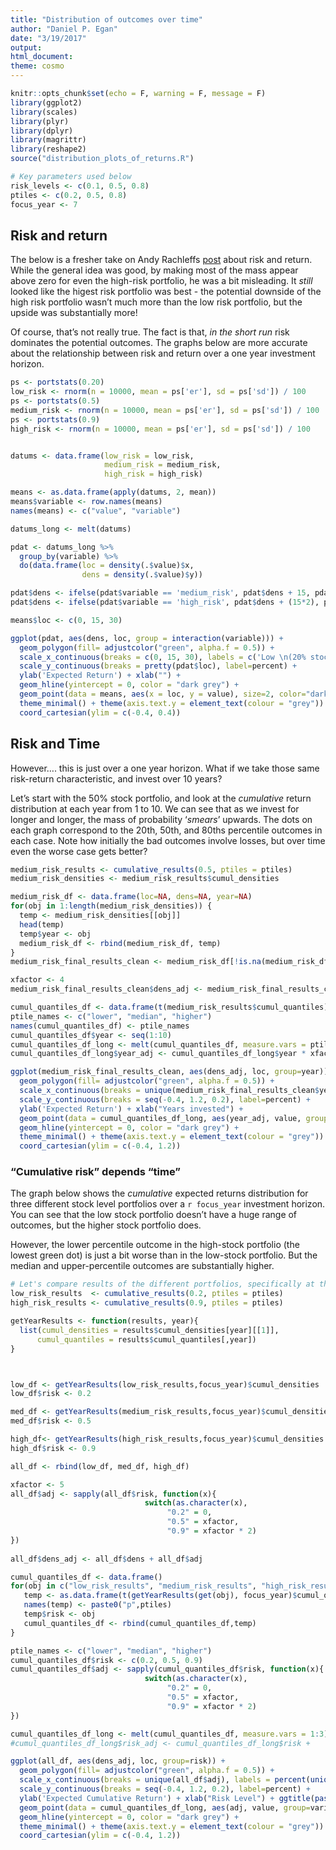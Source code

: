 ```yaml
---
title: "Distribution of outcomes over time"
author: "Daniel P. Egan"
date: "3/19/2017"
output: 
html_document: 
theme: cosmo
---
```


```r
knitr::opts_chunk$set(echo = F, warning = F, message = F)
library(ggplot2)
library(scales)
library(plyr)
library(dplyr)
library(magrittr)
library(reshape2)
source("distribution_plots_of_returns.R")

# Key parameters used below
risk_levels <- c(0.1, 0.5, 0.8)
ptiles <- c(0.2, 0.5, 0.8)
focus_year <- 7
```

## Risk and return

The below is a fresher take on Andy Rachleffs [post](http://seekingalpha.com/article/4056039-risk-simple-appears?page=2) about risk and return. While the general idea was good, by making most of the mass appear above zero for even the high-risk portfolio, he was a bit misleading. It _still_ looked like the higest risk portfolio was best - the potential downside of the high risk portfolio wasn't much more than the low risk portfolio, but the upside was substantially more! 

Of course, that's not really true. The fact is that, *_in the short run_* risk dominates the potential outcomes. 
The graphs below are more accurate about the relationship between risk and return over a one year investment horizon. 

```r
ps <- portstats(0.20)
low_risk <- rnorm(n = 10000, mean = ps['er'], sd = ps['sd']) / 100
ps <- portstats(0.5)
medium_risk <- rnorm(n = 10000, mean = ps['er'], sd = ps['sd']) / 100
ps <- portstats(0.9)
high_risk <- rnorm(n = 10000, mean = ps['er'], sd = ps['sd']) / 100


datums <- data.frame(low_risk = low_risk, 
                     medium_risk = medium_risk, 
                     high_risk = high_risk)

means <- as.data.frame(apply(datums, 2, mean))
means$variable <- row.names(means)
names(means) <- c("value", "variable")
```


```r
datums_long <- melt(datums)

pdat <- datums_long %>%
  group_by(variable) %>%
  do(data.frame(loc = density(.$value)$x,
                dens = density(.$value)$y))

pdat$dens <- ifelse(pdat$variable == 'medium_risk', pdat$dens + 15, pdat$dens)
pdat$dens <- ifelse(pdat$variable == 'high_risk', pdat$dens + (15*2), pdat$dens)

means$loc <- c(0, 15, 30)

ggplot(pdat, aes(dens, loc, group = interaction(variable))) + 
  geom_polygon(fill= adjustcolor("green", alpha.f = 0.5)) +
  scale_x_continuous(breaks = c(0, 15, 30), labels = c('Low \n(20% stocks)', 'Medium \n(50% stocks)',"High \n(90% stocks)")) +
  scale_y_continuous(breaks = pretty(pdat$loc), label=percent) +
  ylab('Expected Return') + xlab("") + 
  geom_hline(yintercept = 0, color = "dark grey") +
  geom_point(data = means, aes(x = loc, y = value), size=2, color="dark green") +
  theme_minimal() + theme(axis.text.y = element_text(colour = "grey")) + 
  coord_cartesian(ylim = c(-0.4, 0.4)) 


```

## Risk and Time
However.... this is just over a one year horizon. What if we take those same risk-return characteristic, and invest over 10 years? 

Let's start with the 50% stock portfolio, and look at the _cumulative_ return distribution at each year from 1 to 10. We can see that as we invest for longer and longer, the mass of probability '_smears_' upwards. The dots on each graph correspond to the 20th, 50th, and 80ths percentile outcomes in each case. Note how initially the bad outcomes involve losses, but over time even the worse case gets better?  

```r

medium_risk_results <- cumulative_results(0.5, ptiles = ptiles)
medium_risk_densities <- medium_risk_results$cumul_densities

medium_risk_df <- data.frame(loc=NA, dens=NA, year=NA)
for(obj in 1:length(medium_risk_densities)) {
  temp <- medium_risk_densities[[obj]]
  head(temp)
  temp$year <- obj
  medium_risk_df <- rbind(medium_risk_df, temp)
}
medium_risk_final_results_clean <- medium_risk_df[!is.na(medium_risk_df$year),]

xfactor <- 4
medium_risk_final_results_clean$dens_adj <- medium_risk_final_results_clean$dens + (xfactor * medium_risk_final_results_clean$year)

cumul_quantiles_df <- data.frame(t(medium_risk_results$cumul_quantiles))
ptile_names <- c("lower", "median", "higher")
names(cumul_quantiles_df) <- ptile_names
cumul_quantiles_df$year <- seq(1:10)
cumul_quantiles_df_long <- melt(cumul_quantiles_df, measure.vars = ptile_names)
cumul_quantiles_df_long$year_adj <- cumul_quantiles_df_long$year * xfactor
```

```r
ggplot(medium_risk_final_results_clean, aes(dens_adj, loc, group=year)) + 
  geom_polygon(fill= adjustcolor("green", alpha.f = 0.5)) +
  scale_x_continuous(breaks = unique(medium_risk_final_results_clean$year)*xfactor, labels = unique(medium_risk_final_results_clean$year)) + 
  scale_y_continuous(breaks = seq(-0.4, 1.2, 0.2), label=percent) +
  ylab('Expected Return') + xlab("Years invested") + 
  geom_point(data = cumul_quantiles_df_long, aes(year_adj, value, group=variable), color="dark green") +
  geom_hline(yintercept = 0, color = "dark grey") +
  theme_minimal() + theme(axis.text.y = element_text(colour = "grey")) + 
  coord_cartesian(ylim = c(-0.4, 1.2)) 
```

### "Cumulative risk" depends "time"
The graph below shows the _cumulative_ expected returns distribution for three different stock level portfolios over a `r focus_year` investment horizon. You can see that the low stock portfolio doesn't have a huge range of outcomes, but the higher stock portfolio does. 

However, the lower percentile outcome in the high-stock portfolio (the lowest green dot) is just a bit worse than in the low-stock portfolio. But the median and upper-percentile outcomes are substantially higher. 

```r
# Let's compare results of the different portfolios, specifically at the 10 year horizon. 
low_risk_results  <- cumulative_results(0.2, ptiles = ptiles)
high_risk_results <- cumulative_results(0.9, ptiles = ptiles)

getYearResults <- function(results, year){
  list(cumul_densities = results$cumul_densities[year][[1]], 
      cumul_quantiles = results$cumul_quantiles[,year])
}



low_df <- getYearResults(low_risk_results,focus_year)$cumul_densities
low_df$risk <- 0.2

med_df <- getYearResults(medium_risk_results,focus_year)$cumul_densities
med_df$risk <- 0.5

high_df<- getYearResults(high_risk_results,focus_year)$cumul_densities
high_df$risk <- 0.9

all_df <- rbind(low_df, med_df, high_df)

xfactor <- 5
all_df$adj <- sapply(all_df$risk, function(x){
                              switch(as.character(x), 
                                   "0.2" = 0, 
                                   "0.5" = xfactor,
                                   "0.9" = xfactor * 2)
})
                     
all_df$dens_adj <- all_df$dens + all_df$adj

cumul_quantiles_df <- data.frame()
for(obj in c("low_risk_results", "medium_risk_results", "high_risk_results")){
   temp <- as.data.frame(t(getYearResults(get(obj), focus_year)$cumul_quantiles))
   names(temp) <- paste0("p",ptiles)
   temp$risk <- obj
   cumul_quantiles_df <- rbind(cumul_quantiles_df,temp)
}

ptile_names <- c("lower", "median", "higher")
cumul_quantiles_df$risk <- c(0.2, 0.5, 0.9)
cumul_quantiles_df$adj <- sapply(cumul_quantiles_df$risk, function(x){
                              switch(as.character(x), 
                                   "0.2" = 0, 
                                   "0.5" = xfactor,
                                   "0.9" = xfactor * 2)
})

cumul_quantiles_df_long <- melt(cumul_quantiles_df, measure.vars = 1:3)
#cumul_quantiles_df_long$risk_adj <- cumul_quantiles_df_long$risk +
```

```r
ggplot(all_df, aes(dens_adj, loc, group=risk)) + 
  geom_polygon(fill= adjustcolor("green", alpha.f = 0.5)) +
  scale_x_continuous(breaks = unique(all_df$adj), labels = percent(unique(all_df$risk))) + 
  scale_y_continuous(breaks = seq(-0.4, 1.2, 0.2), label=percent) +
  ylab('Expected Cumulative Return') + xlab("Risk Level") + ggtitle(paste0("Expected final return distributions\nover a ", focus_year, " holding period for different risk levels")) + 
  geom_point(data = cumul_quantiles_df_long, aes(adj, value, group=variable), color="dark green") +
  geom_hline(yintercept = 0, color = "dark grey") +
  theme_minimal() + theme(axis.text.y = element_text(colour = "grey")) + 
  coord_cartesian(ylim = c(-0.4, 1.2)) 
```